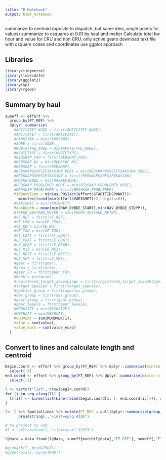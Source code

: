 ```yaml
---
title: "R Notebook"
output: html_notebook
---
```


summarize to centroid (oposite to dispatch, but same idea, single points for values)
summarize to csquares at 0.01 by haul and metier
Calculate total kw hour and value for CRU and non CRU, only active gears
download text file with csquare codes and coordinates
use ggplot approach

## Libraries
```r
library(tidyverse)
library(lubridate)
library(ggplot2)
library(sp)
library(rgeos)
```

## Summary by haul
```r
sumeff <- effort %>%
  group_by(FT_REF) %>%
  dplyr::summarise(
    #AKTIVITET_KODE = first(AKTIVITET_KODE),
    #AKTIVITET = first(AKTIVITET),
    #FANGSTÅR = min(FANGSTÅR),
    #SONE = first(SONE),
    #KVOTETYPE_KODE = min(KVOTETYPE_KODE),
    #KVOTETYPE = first(KVOTETYPE),
    #REDSKAP_FAO = first(REDSKAP_FAO),
    #REDSKAP_NS = min(REDSKAP_NS),
    #REDSKAP = first(REDSKAP),
    #REDSKAPSSPESIFIKASJON_KODE = min(REDSKAPSSPESIFIKASJON_KODE),
    #REDSKAPSSPESIFIKASJON = first(REDSKAPSSPESIFIKASJON),
    #MASKEVIDDE = min(MASKEVIDDE),
    #REDSKAP_PROBLEMER_KODE = min(REDSKAP_PROBLEMER_KODE),
    #REDSKAP_PROBLEMER = first(REDSKAP_PROBLEMER),
    MidDateTime = min(as.POSIXct(effort$STARTTIDSPUNKT))+
      minutes(round(min(effort$VARIGHET)/2, digits=0)),
    #VARIGHET = min(VARIGHET),
    MeanDepth = mean(min(HAV_DYBDE_START),min(HAV_DYBDE_STOPP)),
    #TREKK_AVSTAND_METER = min(TREKK_AVSTAND_METER),
    #VE_REF = first(VE_REF),
    #VE_LEN = min(VE_LEN),
    #VE_KW = min(VE_KW),
    #VE_TON = min(VE_TON),
    #FT_LDAT = first(FT_LDAT),
    #LE_CDAT = first(LE_CDAT),
    #LE_GEAR = first(LE_GEAR),
    #LE_MSZ = min(LE_MSZ),
    #LE_RECT = first(LE_RECT),
    #LE_MET = first(LE_MET),
    #gear = first(gear),
    #area = first(area),
    #gear_FR = first(gear_FR),
    #mesh = min(mesh),
    #registered_target_assemblage = first(registered_target_assemblage),
    #target_species = first(target_species),
    #species_group = first(species_group),
    #dws_group = first(dws_group),
    #gear_group = first(gear_group),
    #gear_level6 = first(gear_level6),
    #MESHSIZE = min(MESHSIZE),
    #MESHCAT = min(MESHCAT),
    RUNDVEKT = sum(RUNDVEKT1),
    value = sum(value),
    value_euro = sum(value_euro)
  )
```

## Convert to lines and calculate length and centroid
```r
begin.coord <- effort %>% group_by(FT_REF) %>% dplyr::summarise(minlon = min(START_LG), minlat = min(START_LT)) %>%
  select(-1)
end.coord <- effort %>% group_by(FT_REF) %>% dplyr::summarise(minlon = min(STOPP_LG), minlat = min(STOPP_LT)) %>%
  select(-1)

l <- vector("list", nrow(begin.coord))
for (i in seq_along(l)) {
  l[[i]] <- Lines(list(Line(rbind(begin.coord[i, ], end.coord[i,]))), as.character(i))
}

l<- l %>% SpatialLines %>% mutate(FT_REF = pull(dplyr::summarise(group_by(effort, FT_REF)))) %>%
      proj4string(.,"+init=epsg:4326")

# to project to utm
#l <- spTransform(l, "+init=esri:32633")

l@data = data.frame(l@data, sumeff[match(l@data[,"FT_REF"], sumeff[,"FT_REF"]),])

#gLength(l, byid=TRUE))
#gCentroid(l, byid=TRUE))

```


